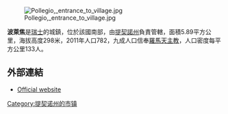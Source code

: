 [[Image:Pollegio,_entrance_to_village.jpg|right]]

'''波萊焦'''是[[瑞士|瑞士]]的城鎮，位於該國南部，由[[提契諾州|提契諾州]]負責管轄，面積5.89平方公里，海拔高度298米，2011年人口782，九成人口信奉[[羅馬天主教|羅馬天主教]]，人口密度每平方公里133人。

==外部連結==
* [http://www.pollegio.ch Official website] {{Wayback|url=http://www.pollegio.ch/ |date=20210319085058 }} {{it icon}}

{{Switzerland-geo-stub}}
[[Category:提契诺州的市镇|Category:提契诺州的市镇]]
